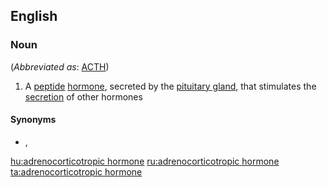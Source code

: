 ==English==

===Noun===
{{wikipedia}}
{{en-noun}} (''Abbreviated as'': [[ACTH]])

# {{lb|en|hormone}} A [[peptide]] [[hormone]], secreted by the [[pituitary gland]], that stimulates the [[secretion]] of other hormones

====Synonyms====
* {{l|en|corticotropin}}, {{l|en|corticotrophin}}

[[hu:adrenocorticotropic hormone]]
[[ru:adrenocorticotropic hormone]]
[[ta:adrenocorticotropic hormone]]